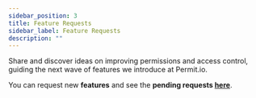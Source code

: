 ```yaml
---
sidebar_position: 3
title: Feature Requests
sidebar_label: Feature Requests
description: ""
---
```


<p className="intro-paragraph">Share and discover ideas on improving permissions and access control, guiding the next wave of features we introduce at Permit.io. </p>

You can request new **features** and see the **pending requests [here](https://permitio.canny.io/feature-requests)**.
